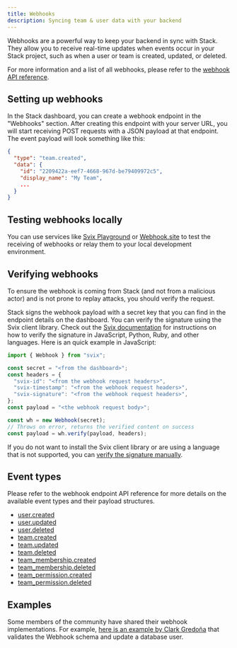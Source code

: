 ```yaml
---
title: Webhooks
description: Syncing team & user data with your backend
---
```


Webhooks are a powerful way to keep your backend in sync with Stack. They allow you to receive real-time updates when events occur in your Stack project, such as when a user or team is created, updated, or deleted.

For more information and a list of all webhooks, please refer to the [webhook API reference](/rest-api/webhooks).

## Setting up webhooks

In the Stack dashboard, you can create a webhook endpoint in the "Webhooks" section. After creating this endpoint with your server URL, you will start receiving POST requests with a JSON payload at that endpoint. The event payload will look something like this:

```json
{
  "type": "team.created",
  "data": {
    "id": "2209422a-eef7-4668-967d-be79409972c5",
    "display_name": "My Team",
    ...
  }
}
```

## Testing webhooks locally

You can use services like [Svix Playground](https://www.svix.com/play/) or [Webhook.site](https://webhook.site/) to test the receiving of webhooks or relay them to your local development environment.

## Verifying webhooks

To ensure the webhook is coming from Stack (and not from a malicious actor) and is not prone to replay attacks, you should verify the request. 

Stack signs the webhook payload with a secret key that you can find in the endpoint details on the dashboard. You can verify the signature using the Svix client library. Check out the [Svix documentation](https://docs.svix.com/receiving/verifying-payloads/how) for instructions on how to verify the signature in JavaScript, Python, Ruby, and other languages. Here is an quick example in JavaScript:

```jsx
import { Webhook } from "svix";

const secret = "<from the dashboard>";
const headers = {
  "svix-id": "<from the webhook request headers>",
  "svix-timestamp": "<from the webhook request headers>",
  "svix-signature": "<from the webhook request headers>",
};
const payload = "<the webhook request body>";

const wh = new Webhook(secret);
// Throws on error, returns the verified content on success
const payload = wh.verify(payload, headers);
```

If you do not want to install the Svix client library or are using a language that is not supported, you can [verify the signature manually](https://docs.svix.com/receiving/verifying-payloads/how-manual).

## Event types

Please refer to the webhook endpoint API reference for more details on the available event types and their payload structures.

- [user.created](/rest-api/webhooks/users/user-created)
- [user.updated](/rest-api/webhooks/users/user-updated)
- [user.deleted](/rest-api/webhooks/users/user-deleted)
- [team.created](/rest-api/webhooks/teams/team-created)
- [team.updated](/rest-api/webhooks/teams/team-updated)
- [team.deleted](/rest-api/webhooks/teams/team-deleted)
- [team_membership.created](/rest-api/webhooks/teams/team-membership-created)
- [team_membership.deleted](/rest-api/webhooks/teams/team-membership-deleted)
- [team_permission.created](/rest-api/webhooks/teams/team-permission-created)
- [team_permission.deleted](/rest-api/webhooks/teams/team-permission-deleted)

## Examples

Some members of the community have shared their webhook implementations. For example, [here is an example by Clark Gredoña](https://gist.github.com/clarkg/56ffad44949826ae3efe0a431b6021c4) that validates the Webhook schema and update a database user.
